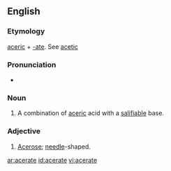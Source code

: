 ==English==

===Etymology===
[[aceric]] + [[-ate]].  See [[acetic]]

===Pronunciation===
* {{hyphenation|AAH-suhr-eit}}

===Noun===
{{en-noun}}

# {{chemistry}} A combination of [[aceric]] acid with a [[salifiable]] base.

===Adjective===
{{en-adj}}

# [[Acerose]]; [[needle]]-shaped.

[[ar:acerate]]
[[id:acerate]]
[[vi:acerate]]